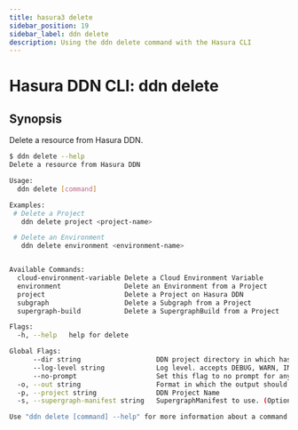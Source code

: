 ```yaml
---
title: hasura3 delete
sidebar_position: 19
sidebar_label: ddn delete
description: Using the ddn delete command with the Hasura CLI
---
```


# Hasura DDN CLI: ddn delete 

## Synopsis
Delete a resource from Hasura DDN.

```bash
$ ddn delete --help
Delete a resource from Hasura DDN

Usage:
  ddn delete [command]

Examples:
 # Delete a Project
   ddn delete project <project-name>

 # Delete an Environment
   ddn delete environment <environment-name>


Available Commands:
  cloud-environment-variable Delete a Cloud Environment Variable
  environment                Delete an Environment from a Project
  project                    Delete a Project on Hasura DDN
  subgraph                   Delete a Subgraph from a Project
  supergraph-build           Delete a SupergraphBuild from a Project

Flags:
  -h, --help   help for delete

Global Flags:
      --dir string                   DDN project directory in which hasura.yaml is present (default ".")
      --log-level string             Log level. accepts DEBUG, WARN, INFO, ERROR, FATAL (default "INFO")
      --no-prompt                    Set this flag to no prompt for anything, the command fails if any input is missing
  -o, --out string                   Format in which the output should be printed, accepts table, json and yaml (default "table")
  -p, --project string               DDN Project Name
  -s, --supergraph-manifest string   SupergraphManifest to use. (Optional. DefaultSupergraphManifest used  if not provided)

Use "ddn delete [command] --help" for more information about a command.
```

